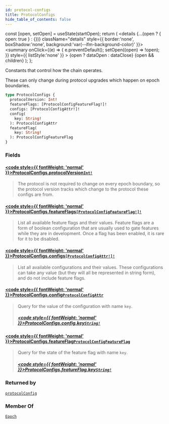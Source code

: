 ```yaml
---
id: protocol-configs
title: ProtocolConfigs
hide_table_of_contents: false
---
```









  const [open, setOpen] = useState(startOpen);
  return (
    <details {...(open ? { open: true } : {})} className="details" style={{ border:'none', boxShadow:'none', background:'var(--ifm-background-color)' }}>
      <summary
        onClick={(e) => {
          e.preventDefault();
          setOpen((open) => !open);
        }}
        style={{ listStyle:'none' }}
      >
      {open ? dataOpen : dataClose}
      </summary>
      {open && children}
    </details>
  );
};








Constants that control how the chain operates.

These can only change during protocol upgrades which happen on epoch boundaries.


```graphql
type ProtocolConfigs {
  protocolVersion: Int!
  featureFlags: [ProtocolConfigFeatureFlag!]!
  configs: [ProtocolConfigAttr!]!
  config(
    key: String!
  ): ProtocolConfigAttr
  featureFlag(
    key: String!
  ): ProtocolConfigFeatureFlag
}
```




### Fields

#### [<code style={{ fontWeight: 'normal' }}>ProtocolConfigs.<b>protocolVersion</b></code>](#)<Bullet />[`Int!`](/references/sui-api/graphql/reference/scalars/int) <Badge class="badge badge--secondary" text="non-null"/> <Badge class="badge badge--secondary" text="scalar"/> 
> 
> 
> The protocol is not required to change on every epoch boundary, so the protocol version
> tracks which change to the protocol these configs are from.
> 

#### [<code style={{ fontWeight: 'normal' }}>ProtocolConfigs.<b>featureFlags</b></code>](#)<Bullet />[`[ProtocolConfigFeatureFlag!]!`](/references/sui-api/graphql/reference/objects/protocol-config-feature-flag) <Badge class="badge badge--secondary" text="non-null"/> <Badge class="badge badge--secondary" text="object"/> 
> 
> 
> List all available feature flags and their values.  Feature flags are a form of boolean
> configuration that are usually used to gate features while they are in development.  Once a
> flag has been enabled, it is rare for it to be disabled.
> 

#### [<code style={{ fontWeight: 'normal' }}>ProtocolConfigs.<b>configs</b></code>](#)<Bullet />[`[ProtocolConfigAttr!]!`](/references/sui-api/graphql/reference/objects/protocol-config-attr) <Badge class="badge badge--secondary" text="non-null"/> <Badge class="badge badge--secondary" text="object"/> 
> 
> 
> List all available configurations and their values.  These configurations can take any value
> (but they will all be represented in string form), and do not include feature flags.
> 

#### [<code style={{ fontWeight: 'normal' }}>ProtocolConfigs.<b>config</b></code>](#)<Bullet />[`ProtocolConfigAttr`](/references/sui-api/graphql/reference/objects/protocol-config-attr) <Badge class="badge badge--secondary" text="object"/> 
> 
> 
> Query for the value of the configuration with name `key`.
> ##### [<code style={{ fontWeight: 'normal' }}>ProtocolConfigs.config.<b>key</b></code>](#)<Bullet />[`String!`](/references/sui-api/graphql/reference/scalars/string) <Badge class="badge badge--secondary" text="non-null"/> <Badge class="badge badge--secondary" text="scalar"/> 
> 
> 
> 
> 

#### [<code style={{ fontWeight: 'normal' }}>ProtocolConfigs.<b>featureFlag</b></code>](#)<Bullet />[`ProtocolConfigFeatureFlag`](/references/sui-api/graphql/reference/objects/protocol-config-feature-flag) <Badge class="badge badge--secondary" text="object"/> 
> 
> 
> Query for the state of the feature flag with name `key`.
> ##### [<code style={{ fontWeight: 'normal' }}>ProtocolConfigs.featureFlag.<b>key</b></code>](#)<Bullet />[`String!`](/references/sui-api/graphql/reference/scalars/string) <Badge class="badge badge--secondary" text="non-null"/> <Badge class="badge badge--secondary" text="scalar"/> 
> 
> 
> 
> 



### Returned by

[`protocolConfig`](/references/sui-api/graphql/reference/queries/protocol-config)  <Badge class="badge badge--secondary" text="query"/>

### Member Of

[`Epoch`](/references/sui-api/graphql/reference/objects/epoch)  <Badge class="badge badge--secondary" text="object"/>

